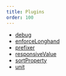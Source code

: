 ```yaml
---
title: Plugins
order: 100
---
```


- [debug](/styling/api/plugins/debug)
- [enforceLonghand](/styling/api/plugins/enforceLonghand)
- [prefixer](/styling/api/plugins/prefixer)
- [responsiveValue](/styling/api/plugins/responsiveValue)
- [sortProperty](/styling/api/plugins/sortProperty)
- [unit](/styling/api/plugins/unit)

